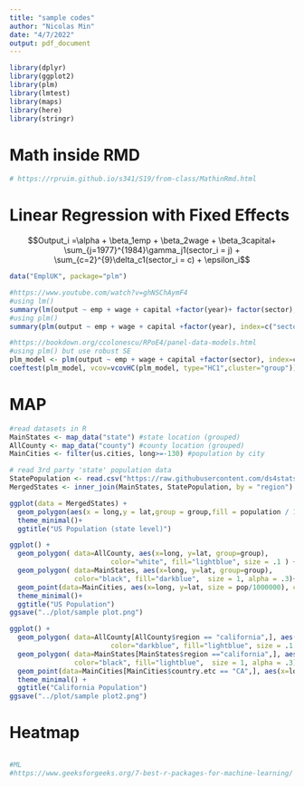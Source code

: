 ```yaml
---
title: "sample codes"
author: "Nicolas Min"
date: "4/7/2022"
output: pdf_document
---
```


```r
library(dplyr)
library(ggplot2)
library(plm)
library(lmtest)
library(maps) 
library(here)
library(stringr)
```

# Math inside RMD
```r
# https://rpruim.github.io/s341/S19/from-class/MathinRmd.html
```

# Linear Regression with Fixed Effects
$$Output_i =\alpha + \beta_1emp + \beta_2wage + \beta_3capital+ \sum_{j=1977}^{1984}\gamma_j1(sector_i = j)  + \sum_{c=2}^{9}\delta_c1(sector_i = c) + \epsilon_i$$
```r
data("EmplUK", package="plm")

#https://www.youtube.com/watch?v=ghNSChAymF4
#using lm()
summary(lm(output ~ emp + wage + capital +factor(year)+ factor(sector), data=EmplUK))
#using plm()
summary(plm(output ~ emp + wage + capital +factor(year), index=c("sector") , model="within", data=EmplUK))

#https://bookdown.org/ccolonescu/RPoE4/panel-data-models.html
#using plm() but use robust SE
plm_model <- plm(output ~ emp + wage + capital +factor(sector), index=c("year") , model="within", data=EmplUK)
coeftest(plm_model, vcov=vcovHC(plm_model, type="HC1",cluster="group"))
```

# MAP
```r
#read datasets in R
MainStates <- map_data("state") #state location (grouped)
AllCounty <- map_data("county") #county location (grouped)
MainCities <- filter(us.cities, long>=-130) #population by city

# read 3rd party 'state' population data
StatePopulation <- read.csv("https://raw.githubusercontent.com/ds4stats/r-tutorials/master/intro-maps/data/StatePopulation.csv", as.is = TRUE)
MergedStates <- inner_join(MainStates, StatePopulation, by = "region")

ggplot(data = MergedStates) + 
  geom_polygon(aes(x = long,y = lat,group = group,fill = population / 1000000), color = "white",size = 0.2)+
  theme_minimal()+
  ggtitle("US Population (state level)")

ggplot() + 
  geom_polygon( data=AllCounty, aes(x=long, y=lat, group=group),
                         color="white", fill="lightblue", size = .1 ) +
  geom_polygon( data=MainStates, aes(x=long, y=lat, group=group),
                color="black", fill="darkblue",  size = 1, alpha = .3)+
  geom_point(data=MainCities, aes(x=long, y=lat, size = pop/1000000), color = "gold", alpha = .5)+
  theme_minimal()+
  ggtitle("US Population")
ggsave("../plot/sample plot.png")

ggplot() + 
  geom_polygon( data=AllCounty[AllCounty$region == "california",], aes(x=long, y=lat, group=group),
                         color="darkblue", fill="lightblue", size = .1 ) +
  geom_polygon( data=MainStates[MainStates$region =="california",], aes(x=long, y=lat, group=group),
                color="black", fill="lightblue",  size = 1, alpha = .3) +
  geom_point(data=MainCities[MainCities$country.etc == "CA",], aes(x=long, y=lat, size = pop/1000000), color = "gold", alpha = .5) +
  theme_minimal() +
  ggtitle("California Population")
ggsave("../plot/sample plot2.png")
```

# Heatmap
```r

```

```r
#ML
#https://www.geeksforgeeks.org/7-best-r-packages-for-machine-learning/
  
```

